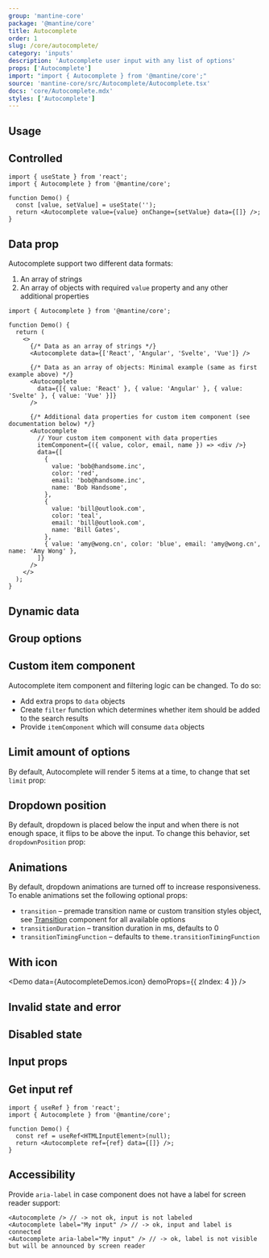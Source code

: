 ```yaml
---
group: 'mantine-core'
package: '@mantine/core'
title: Autocomplete
order: 1
slug: /core/autocomplete/
category: 'inputs'
description: 'Autocomplete user input with any list of options'
props: ['Autocomplete']
import: "import { Autocomplete } from '@mantine/core';"
source: 'mantine-core/src/Autocomplete/Autocomplete.tsx'
docs: 'core/Autocomplete.mdx'
styles: ['Autocomplete']
---
```



## Usage

<Demo data={AutocompleteDemos.usage} />

## Controlled

```tsx
import { useState } from 'react';
import { Autocomplete } from '@mantine/core';

function Demo() {
  const [value, setValue] = useState('');
  return <Autocomplete value={value} onChange={setValue} data={[]} />;
}
```

## Data prop

Autocomplete support two different data formats:

1. An array of strings
2. An array of objects with required `value` property and any other additional properties

```tsx
import { Autocomplete } from '@mantine/core';

function Demo() {
  return (
    <>
      {/* Data as an array of strings */}
      <Autocomplete data={['React', 'Angular', 'Svelte', 'Vue']} />

      {/* Data as an array of objects: Minimal example (same as first example above) */}
      <Autocomplete
        data={[{ value: 'React' }, { value: 'Angular' }, { value: 'Svelte' }, { value: 'Vue' }]}
      />

      {/* Additional data properties for custom item component (see documentation below) */}
      <Autocomplete
        // Your custom item component with data properties
        itemComponent={({ value, color, email, name }) => <div />}
        data={[
          {
            value: 'bob@handsome.inc',
            color: 'red',
            email: 'bob@handsome.inc',
            name: 'Bob Handsome',
          },
          {
            value: 'bill@outlook.com',
            color: 'teal',
            email: 'bill@outlook.com',
            name: 'Bill Gates',
          },
          { value: 'amy@wong.cn', color: 'blue', email: 'amy@wong.cn', name: 'Amy Wong' },
        ]}
      />
    </>
  );
}
```

## Dynamic data

<Demo data={AutocompleteDemos.dynamic} />

## Group options

<Demo data={AutocompleteDemos.group} />

## Custom item component

Autocomplete item component and filtering logic can be changed. To do so:

- Add extra props to `data` objects
- Create `filter` function which determines whether item should be added to the search results
- Provide `itemComponent` which will consume `data` objects

<Demo data={AutocompleteDemos.itemComponent} />

## Limit amount of options

By default, Autocomplete will render 5 items at a time, to change that set `limit` prop:

<Demo data={AutocompleteDemos.limit} />

## Dropdown position

By default, dropdown is placed below the input and when there is not enough space, it flips to be above the input.
To change this behavior, set `dropdownPosition` prop:

<Demo data={AutocompleteDemos.flip} />

## Animations

By default, dropdown animations are turned off to increase responsiveness.
To enable animations set the following optional props:

- `transition` – premade transition name or custom transition styles object, see [Transition](/core/transition/) component for all available options
- `transitionDuration` – transition duration in ms, defaults to 0
- `transitionTimingFunction` – defaults to `theme.transitionTimingFunction`

<Demo data={AutocompleteDemos.animations} />

## With icon

<Demo data={AutocompleteDemos.icon} demoProps={{ zIndex: 4 }} />

## Invalid state and error

<Demo data={AutocompleteDemos.validation} />

## Disabled state

<Demo data={AutocompleteDemos.disabled} />

## Input props

<Demo data={AutocompleteDemos.configurator} />

## Get input ref

```tsx
import { useRef } from 'react';
import { Autocomplete } from '@mantine/core';

function Demo() {
  const ref = useRef<HTMLInputElement>(null);
  return <Autocomplete ref={ref} data={[]} />;
}
```

## Accessibility

Provide `aria-label` in case component does not have a label for screen reader support:

```tsx
<Autocomplete /> // -> not ok, input is not labeled
<Autocomplete label="My input" /> // -> ok, input and label is connected
<Autocomplete aria-label="My input" /> // -> ok, label is not visible but will be announced by screen reader
```
